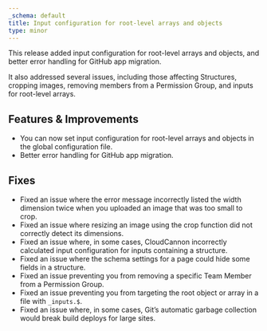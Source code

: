 ```yaml
---
_schema: default
title: Input configuration for root-level arrays and objects
type: minor
---
```

This release added input configuration for root-level arrays and objects, and better error handling for GitHub app migration.

It also addressed several issues, including those affecting Structures, cropping images, removing members from a Permission Group, and inputs for root-level arrays.

## Features & Improvements

* You can now set input configuration for root-level arrays and objects in the global configuration file.
* Better error handling for GitHub app migration.

## Fixes

* Fixed an issue where the error message incorrectly listed the width dimension twice when you uploaded an image that was too small to crop.
* Fixed an issue where resizing an image using the crop function did not correctly detect its dimensions.
* Fixed an issue where, in some cases, CloudCannon incorrectly calculated input configuration for inputs containing a structure.
* Fixed an issue where the schema settings for a page could hide some fields in a structure.
* Fixed an issue preventing you from removing a specific Team Member from a Permission Group.
* Fixed an issue preventing you from targeting the root object or array in a file with `_inputs.$`.
* Fixed an issue where, in some cases, Git’s automatic garbage collection would break build deploys for large sites.